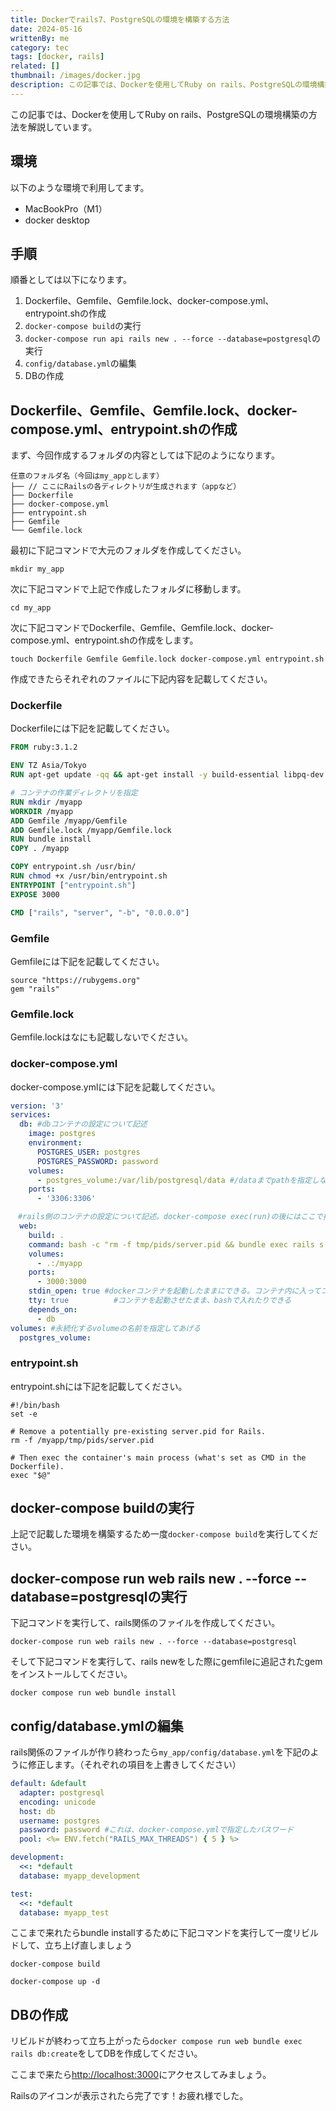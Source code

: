 ```yaml
---
title: Dockerでrails7、PostgreSQLの環境を構築する方法
date: 2024-05-16
writtenBy: me
category: tec
tags: [docker, rails]
related: []
thumbnail: /images/docker.jpg
description: この記事では、Dockerを使用してRuby on rails、PostgreSQLの環境構築の方法を解説しています。
---
```

この記事では、Dockerを使用してRuby on rails、PostgreSQLの環境構築の方法を解説しています。

## 環境
以下のような環境で利用してます。

- MacBookPro（M1）
- docker desktop

## 手順
順番としては以下になります。

1. Dockerfile、Gemfile、Gemfile.lock、docker-compose.yml、entrypoint.shの作成
1. `docker-compose build`の実行
1. `docker-compose run api rails new . --force --database=postgresql`の実行
1. `config/database.yml`の編集
1. DBの作成

## Dockerfile、Gemfile、Gemfile.lock、docker-compose.yml、entrypoint.shの作成
まず、今回作成するフォルダの内容としては下記のようになります。
```
任意のフォルダ名（今回はmy_appとします）
├── // ここにRailsの各ディレクトリが生成されます（appなど）
├── Dockerfile
├── docker-compose.yml
├── entrypoint.sh
├── Gemfile
└── Gemfile.lock

```

最初に下記コマンドで大元のフォルダを作成してください。

```
mkdir my_app
```

次に下記コマンドで上記で作成したフォルダに移動します。

```
cd my_app
```

次に下記コマンドでDockerfile、Gemfile、Gemfile.lock、docker-compose.yml、entrypoint.shの作成をします。

```
touch Dockerfile Gemfile Gemfile.lock docker-compose.yml entrypoint.sh
```

作成できたらそれぞれのファイルに下記内容を記載してください。

### Dockerfile
Dockerfileには下記を記載してください。

```dockerfile
FROM ruby:3.1.2

ENV TZ Asia/Tokyo
RUN apt-get update -qq && apt-get install -y build-essential libpq-dev nodejs

# コンテナの作業ディレクトリを指定
RUN mkdir /myapp
WORKDIR /myapp
ADD Gemfile /myapp/Gemfile
ADD Gemfile.lock /myapp/Gemfile.lock
RUN bundle install
COPY . /myapp

COPY entrypoint.sh /usr/bin/
RUN chmod +x /usr/bin/entrypoint.sh
ENTRYPOINT ["entrypoint.sh"]
EXPOSE 3000

CMD ["rails", "server", "-b", "0.0.0.0"]

```

### Gemfile
Gemfileには下記を記載してください。

```gemfile
source "https://rubygems.org"
gem "rails"
```

### Gemfile.lock
Gemfile.lockはなにも記載しないでください。

### docker-compose.yml
docker-compose.ymlには下記を記載してください。

```yml
version: '3'
services:
  db: #dbコンテナの設定について記述
    image: postgres
    environment:
      POSTGRES_USER: postgres
      POSTGRES_PASSWORD: password
    volumes:
      - postgres_volume:/var/lib/postgresql/data #/dataまでpathを指定しないとdbの永続化できない。永続化しないとdocker downするたびにdbを作成しないといけない。毎回するのは手間なのでここで永続化しておく。
    ports:
      - '3306:3306'

　#rails側のコンテナの設定について記述。docker-compose exec(run)の後にはここで指定した名前を記述して、コマンドを叩いています。
  web:
    build: .
    command: bash -c "rm -f tmp/pids/server.pid && bundle exec rails s -p 3000 -b '0.0.0.0'"
    volumes:
      - .:/myapp
    ports:
      - 3000:3000
    stdin_open: true #dockerコンテナを起動したままにできる。コンテナ内に入ってコマンドを打ち込める
    tty: true          #コンテナを起動させたまま、bashで入れたりできる
    depends_on:
      - db
volumes: #永続化するvolumeの名前を指定してあげる
  postgres_volume:
```

### entrypoint.sh
entrypoint.shには下記を記載してください。

```shell
#!/bin/bash
set -e

# Remove a potentially pre-existing server.pid for Rails.
rm -f /myapp/tmp/pids/server.pid

# Then exec the container's main process (what's set as CMD in the Dockerfile).
exec "$@"
```

## docker-compose buildの実行
上記で記載した環境を構築するため一度`docker-compose build`を実行してください。


## docker-compose run web rails new . --force --database=postgresqlの実行
下記コマンドを実行して、rails関係のファイルを作成してください。

```
docker-compose run web rails new . --force --database=postgresql
```

そして下記コマンドを実行して、rails newをした際にgemfileに追記されたgemをインストールしてください。

```
docker compose run web bundle install
```

## config/database.ymlの編集
rails関係のファイルが作り終わったら`my_app/config/database.yml`を下記のように修正します。（それぞれの項目を上書きしてください）

```yml
default: &default
  adapter: postgresql
  encoding: unicode
  host: db
  username: postgres
  password: password #これは、docker-compose.ymlで指定したパスワード
  pool: <%= ENV.fetch("RAILS_MAX_THREADS") { 5 } %>

development:
  <<: *default
  database: myapp_development

test:
  <<: *default
  database: myapp_test
```

ここまで来れたらbundle installするために下記コマンドを実行して一度リビルドして、立ち上げ直しましょう

```
docker-compose build
```

```
docker-compose up -d
```

## DBの作成
リビルドが終わって立ち上がったら`docker compose run web bundle exec rails db:create`をしてDBを作成してください。

ここまで来たら[http://localhost:3000](http://localhost:3000)にアクセスしてみましょう。

Railsのアイコンが表示されたら完了です！お疲れ様でした。
